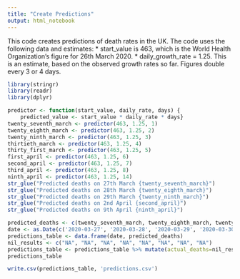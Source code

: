 ```yaml
---
title: "Create Predictions"
output: html_notebook
---
```


This code creates predictions of death rates in the UK. The code uses the following data and estimates:
* start_value is 463, which is the World Health Organization's figure for 26th March 2020.
* daily_growth_rate = 1.25. This is an estimate, based on the observed growth rates so far. Figures double every 3 or 4 days. 

```r
library(stringr)
library(readr)
library(dplyr)
```



```r
predictor <- function(start_value, daily_rate, days) {
    predicted_value <- start_value * daily_rate * days}
twenty_seventh_march <- predictor(463, 1.25, 1)
twenty_eighth_march <- predictor(463, 1.25, 2)
twenty_ninth_march <- predictor(463, 1.25, 3)
thirtieth_march <- predictor(463, 1.25, 4)
thirty_first_march <- predictor(463, 1.25, 5)
first_april <- predictor(463, 1.25, 6)
second_april <- predictor(463, 1.25, 7)
third_april <- predictor(463, 1.25, 8)
ninth_april <- predictor(463, 1.25, 14)
str_glue("Predicted deaths on 27th March {twenty_seventh_march}")
str_glue("Predicted deaths on 28th March {twenty_eighth_march}")
str_glue("Predicted deaths on 29th March {twenty_ninth_march}")
str_glue("Predicted deaths on 2nd April {second_april}")
str_glue("Predicted deaths on 9th April {ninth_april}")
```

```r
predicted_deaths <- c(twenty_seventh_march, twenty_eighth_march, twenty_ninth_march, thirtieth_march, thirty_first_march, first_april, second_april, third_april)
date <- as.Date(c('2020-03-27', '2020-03-28', '2020-03-29', '2020-03-30', '2020-03-31', '2020-04-01', '2020-04-02', '2020-04-03'))
predictions_table <- data.frame(date, predicted_deaths)
nil_results <- c("NA", "NA", "NA", "NA", "NA", "NA", "NA", "NA")
predictions_table <- predictions_table %>% mutate(actual_deaths=nil_results)
predictions_table
```



```r
write.csv(predictions_table, 'predictions.csv')
```


